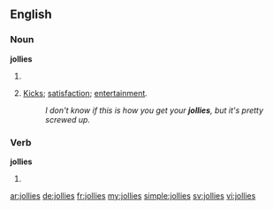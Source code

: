 ==English==

===Noun===
'''jollies'''

# {{plural of|jolly}}
# {{slang}} [[kicks|Kicks]]; [[satisfaction]]; [[entertainment]].
#: ''I don't know if this is how you get your '''jollies''', but it's pretty screwed up.''

===Verb===
'''jollies'''

# {{third-person singular of|jolly}}

[[ar:jollies]]
[[de:jollies]]
[[fr:jollies]]
[[my:jollies]]
[[simple:jollies]]
[[sv:jollies]]
[[vi:jollies]]